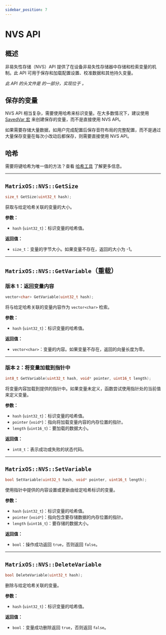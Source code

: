 ```yaml
---
sidebar_position: 7
---
```


# NVS API

## 概述
非易失性存储（NVS）API 提供了在设备非易失性存储器中存储和检索变量的机制。此 API 可用于保存和加载配置设置、校准数据和其他持久变量。

*此 API 的头文件是 <GithubLink path="os/MatrixOS.h"/> 的一部分，实现位于 <GithubLink path="os/system/NVS.cpp"/>。*

## 保存的变量
NVS API 相当复杂，需要使用哈希来标识变量。在大多数情况下，建议使用 [SavedVar 宏](./Utilities/SavedVariable) 来创建保存的变量，而不是直接使用 NVS API。

如果需要存储大量数据，如用户完成配置后保存音符布局的完整配置，而不是通过大量保存变量在每次小改动后都保存，则需要直接使用 NVS API。

## 哈希
需要将键哈希为唯一值的方法？查看 [哈希工具](./Utilities/Hash) 了解更多信息。


---

## `MatrixOS::NVS::GetSize`
```cpp
size_t GetSize(uint32_t hash);
```

获取与给定哈希关联的变量的大小。

**参数：**
- `hash` (`uint32_t`)：标识变量的哈希值。

**返回值：**
- `size_t`：变量的字节大小。如果变量不存在，返回的大小为 -1。

---

## `MatrixOS::NVS::GetVariable`（重载）

### 版本 1：返回变量内容
```cpp
vector<char> GetVariable(uint32_t hash);
```

将与给定哈希关联的变量内容作为 `vector<char>` 检索。

**参数：**
- `hash` (`uint32_t`)：标识变量的哈希值。

**返回值：**
- `vector<char>`：变量的内容。如果变量不存在，返回的向量长度为零。

---

### 版本 2：将变量加载到指针中
```cpp
int8_t GetVariable(uint32_t hash, void* pointer, uint16_t length);
```

将变量内容加载到提供的指针中。如果变量未定义，函数尝试使用指针处的当前值来定义变量。

**参数：**
- `hash` (`uint32_t`)：标识变量的哈希值。
- `pointer` (`void*`)：指向将加载变量内容的内存位置的指针。
- `length` (`uint16_t`)：要加载的数据大小。

**返回值：**
- `int8_t`：表示成功或失败的状态代码。

---

## `MatrixOS::NVS::SetVariable`
```cpp
bool SetVariable(uint32_t hash, void* pointer, uint16_t length);
```

使用指针中提供的内容设置或更新由给定哈希标识的变量。

**参数：**
- `hash` (`uint32_t`)：标识变量的哈希值。
- `pointer` (`void*`)：指向包含要存储数据的内存位置的指针。
- `length` (`uint16_t`)：要存储的数据大小。

**返回值：**
- `bool`：操作成功返回 `true`，否则返回 `false`。

---

## `MatrixOS::NVS::DeleteVariable`
```cpp
bool DeleteVariable(uint32_t hash);
```

删除与给定哈希关联的变量。

**参数：**
- `hash` (`uint32_t`)：标识变量的哈希值。

**返回值：**
- `bool`：变量成功删除返回 `true`，否则返回 `false`。
```